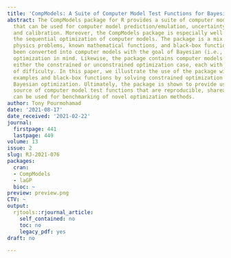 ```yaml
---
title: 'CompModels: A Suite of Computer Model Test Functions for Bayesian Optimization'
abstract: The CompModels package for R provides a suite of computer model test functions
  that can be used for computer model prediction/emulation, uncertainty quantification,
  and calibration. Moreover, the CompModels package is especially well suited for
  the sequential optimization of computer models. The package is a mix of real-world
  physics problems, known mathematical functions, and black-box functions that have
  been converted into computer models with the goal of Bayesian (i.e., sequential)
  optimization in mind. Likewise, the package contains computer models that represent
  either the constrained or unconstrained optimization case, each with varying levels
  of difficulty. In this paper, we illustrate the use of the package with both real-world
  examples and black-box functions by solving constrained optimization problems via
  Bayesian optimization. Ultimately, the package is shown to provide users with a
  source of computer model test functions that are reproducible, shareable, and that
  can be used for benchmarking of novel optimization methods.
author: Tony Pourmohamad
date: '2021-08-17'
date_received: '2021-02-22'
journal:
  firstpage: 441
  lastpage: 449
volume: 13
issue: 2
slug: RJ-2021-076
packages:
  cran:
  - CompModels
  - laGP
  bioc: ~
preview: preview.png
CTV: ~
output:
  rjtools::rjournal_article:
    self_contained: no
    toc: no
    legacy_pdf: yes
draft: no

---
```


